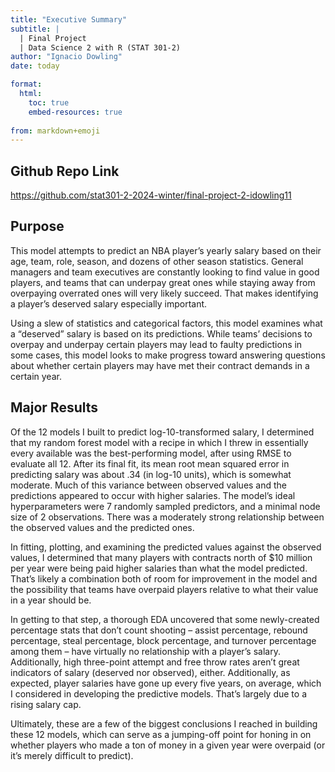 ```yaml
---
title: "Executive Summary"
subtitle: |
  | Final Project 
  | Data Science 2 with R (STAT 301-2)
author: "Ignacio Dowling"
date: today

format:
  html:
    toc: true
    embed-resources: true
    
from: markdown+emoji 
---
```

::: {.callout-tip icon=false}

## Github Repo Link

[https://github.com/stat301-2-2024-winter/final-project-2-idowling11](https://github.com/stat301-2-2024-winter/final-project-2-idowling11)


:::

## Purpose

This model attempts to predict an NBA player's yearly salary based on their age, team, role, season, and dozens of other season statistics. General managers and team executives are constantly looking to find value in good players, and teams that can underpay great ones while staying away from overpaying overrated ones will very likely succeed. That makes identifying a player's deserved salary especially important.

Using a slew of statistics and categorical factors, this model examines what a "deserved" salary is based on its predictions. While teams' decisions to overpay and underpay certain players may lead to faulty predictions in some cases, this model looks to make progress toward answering questions about whether certain players may have met their contract demands in a certain year.

## Major Results

Of the 12 models I built to predict log-10-transformed salary, I determined that my random forest model with a recipe in which I threw in essentially every available was the best-performing model, after using RMSE to evaluate all 12. After its final fit, its mean root mean squared error in predicting salary was about .34 (in log-10 units), which is somewhat moderate. Much of this variance between observed values and the predictions appeared to occur with higher salaries. The model's ideal hyperparameters were 7 randomly sampled predictors, and a minimal node size of 2 observations. There was a moderately strong relationship between the observed values and the predicted ones.

In fitting, plotting, and examining the predicted values against the observed values, I determined that many players with contracts north of $10 million per year were being paid higher salaries than what the model predicted. That's likely a combination both of room for improvement in the model and the possibility that teams have overpaid players relative to what their value in a year should be.

In getting to that step, a thorough EDA uncovered that some newly-created percentage stats that don't count shooting -- assist percentage, rebound percentage, steal percentage, block percentage, and turnover percentage among them -- have virtually no relationship with a player's salary. Additionally, high three-point attempt and free throw rates aren't great indicators of salary (deserved nor observed), either. Additionally, as expected, player salaries have gone up every five years, on average, which I considered in developing the predictive models. That's largely due to a rising salary cap.

Ultimately, these are a few of the biggest conclusions I reached in building these 12 models, which can serve as a jumping-off point for honing in on whether players who made a ton of money in a given year were overpaid (or it's merely difficult to predict). 

